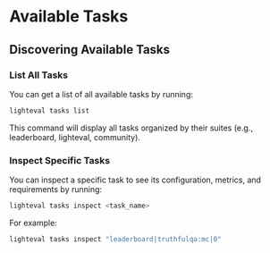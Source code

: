 # Available Tasks

## Discovering Available Tasks

### List All Tasks

You can get a list of all available tasks by running:

```bash
lighteval tasks list
```

This command will display all tasks organized by their suites (e.g., leaderboard, lighteval, community).

### Inspect Specific Tasks

You can inspect a specific task to see its configuration, metrics, and requirements by running:

```bash
lighteval tasks inspect <task_name>
```

For example:
```bash
lighteval tasks inspect "leaderboard|truthfulqa:mc|0"
```
